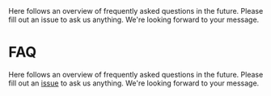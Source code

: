 
<Title>FAQ</Title>
<Description>
  Here follows an overview of frequently asked questions in the future. Please
  fill out an issue to ask us anything. We're looking forward to your message.
</Description>

# FAQ

Here follows an overview of frequently asked questions in the future. Please fill out an <a href="https://github.com/fabian-hiller/modular-forms/issues/new" target="_blank" rel="noreferrer">issue</a> to ask us anything. We're looking forward to your message.
